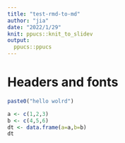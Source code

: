 ```yaml
---
title: "test-rmd-to-md"
author: "jia"
date: "2022/1/29"
knit: ppucs::knit_to_slidev
output:
  ppucs::ppucs
---
```


# Headers and fonts

```r
paste0("hello wolrd")
```
```r
a <- c(1,2,3)
b <- c(4,5,6)
dt <- data.frame(a=a,b=b)
dt
```
